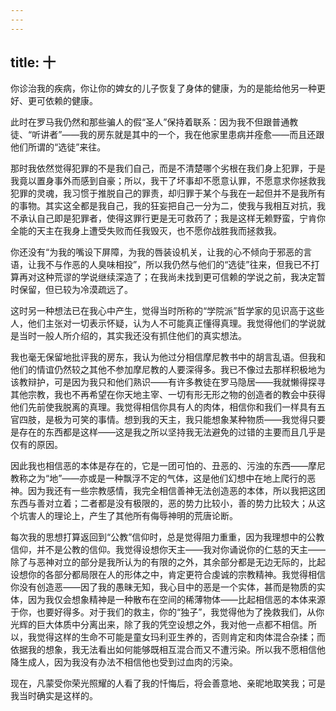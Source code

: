 ```yaml
---
---
---
```

title: 十
---

你诊治我的疾病，你让你的婢女的儿子恢复了身体的健康，为的是能给他另一种更好、更可依赖的健康。

此时在罗马我仍然和那些骗人的假“圣人”保持着联系：因为我不但跟普通教徒、“听讲者”——我的房东就是其中的一个，我在他家里患病并痊愈——而且还跟他们所谓的“选徒”来往。

那时我依然觉得犯罪的不是我们自己，而是不清楚哪个劣根在我们身上犯罪，于是我竟以置身事外而感到自豪；所以，我干了坏事却不愿意认罪，不愿意求你拯救我犯罪的灵魂，我习惯于推脱自己的罪责，却归罪于某个与我在一起但并不是我所有的事物。其实这全都是我自己，我的狂妄把自己一分为二，使我与我相互对抗，我不承认自己即是犯罪者，使得这罪行更是无可救药了；我是这样无赖野蛮，宁肯你全能的天主在我身上遭受失败而任我毁灭，也不愿你战胜我而拯救我。

你还没有“为我的嘴设下屏障，为我的唇装设机关，让我的心不倾向于邪恶的言语，让我不与作恶的人臭味相投”，所以我仍然与他们的“选徒”往来，但我已不打算再对这种荒谬的学说继续深造了；在我尚未找到更可信赖的学说之前，我决定暂时保留，但已较为冷漠疏远了。

这时另一种想法已在我心中产生，觉得当时所称的“学院派”哲学家的见识高于这些人，他们主张对一切表示怀疑，认为人不可能真正懂得真理。我觉得他们的学说就是当时一般人所介绍的，其实我还没有抓住他们的真实想法。

我也毫无保留地批评我的房东，我认为他过分相信摩尼教书中的胡言乱语。但我和他们的情谊仍然较之其他不参加摩尼教的人要深得多。我已不像过去那样积极地为该教辩护，可是因为我只和他们熟识——有许多教徒在罗马隐居——我就懒得探寻其他宗教，我也不再希望在你天地主宰、一切有形无形之物的创造者的教会中获得他们先前使我脱离的真理。我觉得相信你具有人的肉体，相信你和我们一样具有五官四肢，是极为可笑的事情。想到我的天主，我只能想象某种物质——我觉得只要是存在的东西都是这样——这是我之所以坚持我无法避免的过错的主要而且几乎是仅有的原因。

因此我也相信恶的本体是存在的，它是一团可怕的、丑恶的、污浊的东西——摩尼教称之为“地”——亦或是一种飘浮不定的气体，这是他们幻想中在地上爬行的恶神。因为我还有一些宗教感情，我完全相信善神无法创造恶的本体，所以我把这团东西与善对立着；二者都是没有极限的，恶的势力比较小，善的势力比较大；从这个坑害人的理论上，产生了其他所有侮辱神明的荒唐论断。

每次我的思想打算返回到“公教”信仰时，总是觉得阻力重重，因为我理想中的公教信仰，并不是公教的信仰。我觉得设想你天主——我对你诵说你的仁慈的天主——除了与恶神对立的部分是我所认为的有限的之外，其余部分都是无边无际的，比起设想你的各部分都局限在人的形体之中，肯定更符合虔诚的宗教精神。我觉得相信你没有创造恶——因了我的愚昧无知，我心目中的恶是一个实体，甚而是物质的实体，因为我仅会想象精神是一种散布在空间的稀薄物体——比起相信恶的本体来源于你，也要好得多。对于我们的救主，你的“独子”，我觉得他为了挽救我们，从你光辉的巨大体质中分离出来，除了我的凭空设想之外，我对他一点都不相信。所以，我觉得这样的生命不可能是童女玛利亚生养的，否则肯定和肉体混合杂揉；而依据我的想象，我无法看出如何能够既相互混合而又不遭污染。所以我不愿相信他降生成人，因为我没有办法不相信他也受到过血肉的污染。

现在，凡蒙受你荣光照耀的人看了我的忏悔后，将会善意地、亲昵地取笑我；可是我当时确实是这样的。